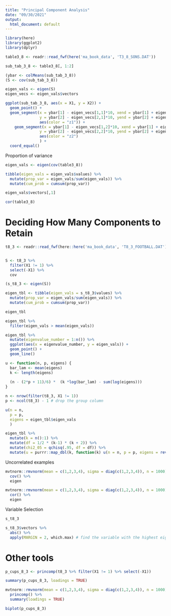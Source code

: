 ```yaml
---
title: "Principal Component Analysis"
date: "09/30/2021"
output:
  html_document: default
---
```



```r
library(here)
library(ggplot2)
library(dplyr)

table3_8 <- readr::read_fwf(here('ma_book_data', 'T3_8_SONS.DAT'))
```

```r
sub_tab_3_8 <- table3_8[, 1:2]

(ybar <- colMeans(sub_tab_3_8))
(S <- cov(sub_tab_3_8))

eigen_vals <- eigen(S)
eigen_vecs <- eigen_vals$vectors
```

```r
ggplot(sub_tab_3_8, aes(x = X1, y = X2)) +
  geom_point() +
  geom_segment(x = ybar[1] - eigen_vecs[1,1]*10, xend = ybar[1] + eigen_vecs[1,1]* 10,
               y = ybar[2] - eigen_vecs[2,1]*10, yend = ybar[2] + eigen_vecs[2,1]*10,
               aes(color = "z1")) +
    geom_segment(x = ybar[1] - eigen_vecs[1,2]*10, xend = ybar[1] + eigen_vecs[1,2]*10,
               y = ybar[2] - eigen_vecs[2,2]*10, yend = ybar[2] + eigen_vecs[2,2]*10,
               aes(color = "z2")
               ) +
  coord_equal()
```

Proportion of variance

```r
eigen_vals <- eigen(cov(table3_8))

tibble(eigen_vals = eigen_vals$values) %>% 
  mutate(prop_var = eigen_vals/sum(eigen_vals)) %>% 
  mutate(cum_prob = cumsum(prop_var))
```

```r
eigen_vals$vectors[,1]

cor(table3_8)
```

# Deciding How Many Components to Retain

```r
t8_3 <- readr::read_fwf(here::here('ma_book_data', 'T8_3_FOOTBALL.DAT'))


S <- t8_3 %>% 
  filter(X1 != 1) %>% 
  select(-X1) %>% 
  cov

(s_t8_3 <- eigen(S))


```


```r
eigen_tbl <- tibble(eigen_vals = s_t8_3$values) %>% 
  mutate(prop_var = eigen_vals/sum(eigen_vals)) %>% 
  mutate(cum_prob = cumsum(prop_var))

eigen_tbl
```

```r
eigen_tbl %>% 
  filter(eigen_vals > mean(eigen_vals))
```

```r
eigen_tbl %>% 
  mutate(eigenvalue_number = 1:n()) %>% 
  ggplot(aes(x = eigenvalue_number, y = eigen_vals)) +
  geom_point() + 
  geom_line()
```

```r

u <- function(n, p, eigens) {
  bar_lam <- mean(eigens)
  k <- length(eigens)
  
  (n - (2*p + 11)/6) *  (k *log(bar_lam) - sum(log(eigens)))
}

n <- nrow(filter(t8_3, X1 != 1))
p <- ncol(t8_3) - 1 # drop the group column 

u(n = n,
  p = p,
  eigens = eigen_tbl$eigen_vals
  )

eigen_tbl %>% 
  mutate(k = n():1) %>% 
  mutate(df = 1/2 * (k-1) * (k + 2)) %>% 
  mutate(chi2_05 = qchisq(.95, df = df)) %>% 
  mutate(u = purrr::map_dbl(k, function(k) u(n = n, p = p, eigens = rev(eigen_tbl$eigen_vals)[1:k] )))


```

Uncorrelated examples
 
```r
mvtnorm::rmvnorm(mean = c(1,2,3,4), sigma = diag(c(1,2,3,4)), n = 1000) %>% 
  cov() %>% 
  eigen

mvtnorm::rmvnorm(mean = c(1,2,3,4), sigma = diag(c(1,2,3,4)), n = 1000) %>% 
  cor() %>% 
  eigen


```

Variable Selection

```r
s_t8_3
```

```r
s_t8_3$vectors %>% 
  abs() %>% 
  apply(MARGIN = 2, which.max) # find the variable with the highest eigenvector value

```


# Other tools

```r
p_cups_8_3 <- princomp(t8_3 %>% filter(X1 != 1) %>% select(-X1))

summary(p_cups_8_3, loadings = TRUE)


```

```r
mvtnorm::rmvnorm(mean = c(1,2,3,4), sigma = diag(c(1,2,3,4)), n = 1000) %>% 
  princomp() %>% 
  summary(loadings = TRUE)
```

```r
biplot(p_cups_8_3)
```

